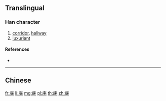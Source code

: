 {{also|廡}}
==Translingual==

===Han character===
{{Han char|rn=53|rad=广|as=04|sn=7|four=|canj=IMKU|ids=⿸广无}}

# [[corridor]], [[hallway]]
# [[luxuriant]]

====References====
* {{Han ref|kx=0344.051|hdz=20873.190|uh=5E91|ud=24209}}

----

==Chinese==
{{zh-see|廡}}

[[fr:庑]]
[[li:庑]]
[[mg:庑]]
[[pl:庑]]
[[th:庑]]
[[zh:庑]]